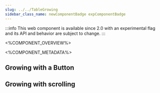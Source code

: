 ```yaml
---
slug: ../../TableGrowing
sidebar_class_name: newComponentBadge expComponentBadge
---
```



:::info
This web component is available since 2.0 with an experimental flag and its API and behavior are subject to change.
:::

<%COMPONENT_OVERVIEW%>

<%COMPONENT_METADATA%>

## Growing with a Button

<Growing/>

## Growing with scrolling

<ScrollToLoad/>
